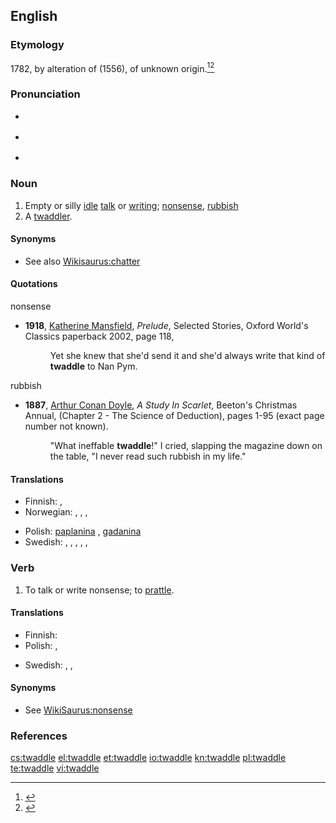 ==English==
{{wikipedia}}
===Etymology===
1782, by alteration of {{term|twattle|lang=en}} (1556), of unknown origin.<ref>{{R:Online Etymology Dictionary}}</ref><ref>{{R:Merriam Webster Online}}</ref>

===Pronunciation===
* {{a|UK}} {{IPA|/ˈtwɒdəl/}}
* {{a|US}} {{IPA|/ˈtwɑdəl/}}
* {{audio|en-us-twaddle.ogg|Audio (US)}}

===Noun===
{{en-noun}}

# Empty or silly [[idle]] [[talk]] or [[writing]]; [[nonsense]], [[rubbish]]
# A [[twaddler]].

====Synonyms====
* See also [[Wikisaurus:chatter]]

====Quotations====
;nonsense
* '''1918''', [[w:Katherine Mansfield|Katherine Mansfield]], ''Prelude'', Selected Stories, Oxford World's Classics paperback 2002, page 118,
*: Yet she knew that she'd send it and she'd always write that kind of '''twaddle''' to Nan Pym.
;rubbish
* '''1887''', [[w:Arthur Conan Doyle|Arthur Conan Doyle]], ''A Study In Scarlet'', Beeton's Christmas Annual, (Chapter 2 - The Science of Deduction), pages 1-95 (exact page number not known).
*: "What ineffable '''twaddle'''!" I cried, slapping the magazine down on the table, "I never read such rubbish in my life."

====Translations====
{{trans-top|Empty or silly idle talk or writing; nonsense}}
* Finnish: {{t-|fi|höpinä}},  {{t|fi|höpötys}}
* Norwegian: {{t|no|pjatt|n}}, {{t|no|tomprat|m}}, {{t|no|tullprat|m}}, {{t|no|løst}} {{t|no|prat}}
{{trans-mid}}
* Polish: [[paplanina]] {{f}}, [[gadanina]] {{f}}
* Swedish: {{t+|sv|trams|n}}, {{t|sv|svammel|n}}, {{t|sv|dravel|n}}, {{t+|sv|snack|n}}, {{t|sv|pladder|n}}, {{t-|sv|babbel|n}}
{{trans-bottom}}

===Verb===
{{en-verb|twaddles|twaddling|twaddled}}

# To talk or write nonsense; to [[prattle]].

====Translations====
{{trans-top|To talk or write nonsense}}
* Finnish: {{t-|fi|höpöttää}}
* Polish: {{t+|pl|paplać}}, {{t+|pl|gadać}}
{{trans-mid}}
* Swedish: {{t|sv|svamla}}, {{t|sv|pladdra}}, {{t|sv|babbla}}
{{trans-bottom}}

====Synonyms====
* See [[WikiSaurus:nonsense]]

===References===
<references/>

[[cs:twaddle]]
[[el:twaddle]]
[[et:twaddle]]
[[io:twaddle]]
[[kn:twaddle]]
[[pl:twaddle]]
[[te:twaddle]]
[[vi:twaddle]]